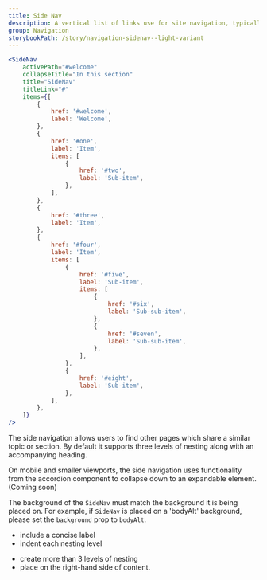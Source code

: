 ```yaml
---
title: Side Nav
description: A vertical list of links use for site navigation, typically placed next to body content.
group: Navigation
storybookPath: /story/navigation-sidenav--light-variant
---
```


```jsx live
<SideNav
	activePath="#welcome"
	collapseTitle="In this section"
	title="SideNav"
	titleLink="#"
	items={[
		{
			href: '#welcome',
			label: 'Welcome',
		},
		{
			href: '#one',
			label: 'Item',
			items: [
				{
					href: '#two',
					label: 'Sub-item',
				},
			],
		},
		{
			href: '#three',
			label: 'Item',
		},
		{
			href: '#four',
			label: 'Item',
			items: [
				{
					href: '#five',
					label: 'Sub-item',
					items: [
						{
							href: '#six',
							label: 'Sub-sub-item',
						},
						{
							href: '#seven',
							label: 'Sub-sub-item',
						},
					],
				},
				{
					href: '#eight',
					label: 'Sub-item',
				},
			],
		},
	]}
/>
```

The side navigation allows users to find other pages which share a similar topic or section. By default it supports three levels of nesting along with an accompanying heading.

On mobile and smaller viewports, the side navigation uses functionality from the accordion component to collapse down to an expandable element. (Coming soon)

The background of the `SideNav` must match the background it is being placed on. For example, if `SideNav` is placed on a 'bodyAlt' background, please set the `background` prop to `bodyAlt`.

<DoHeading />

- include a concise label
- indent each nesting level

<DontHeading />

- create more than 3 levels of nesting
- place on the right-hand side of content.
